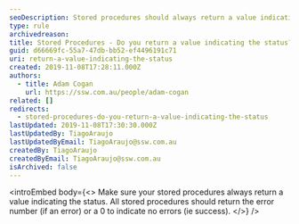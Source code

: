 ```yaml
---
seoDescription: Stored procedures should always return a value indicating the status, with 0 signifying success and error numbers denoting errors.
type: rule
archivedreason:
title: Stored Procedures - Do you return a value indicating the status?
guid: d66669fc-55a7-47db-bb52-ef4496191c71
uri: return-a-value-indicating-the-status
created: 2019-11-08T17:28:11.000Z
authors:
  - title: Adam Cogan
    url: https://ssw.com.au/people/adam-cogan
related: []
redirects:
  - stored-procedures-do-you-return-a-value-indicating-the-status
lastUpdated: 2019-11-08T17:30:30.000Z
lastUpdatedBy: TiagoAraujo
lastUpdatedByEmail: TiagoAraujo@ssw.com.au
createdBy: TiagoAraujo
createdByEmail: TiagoAraujo@ssw.com.au
isArchived: false
---
```


<introEmbed
  body={<>
Make sure your stored procedures always return a value indicating the status. All stored procedures should return the error number (if an error) or a 0 to indicate no errors (ie success).
  </>}
/>
